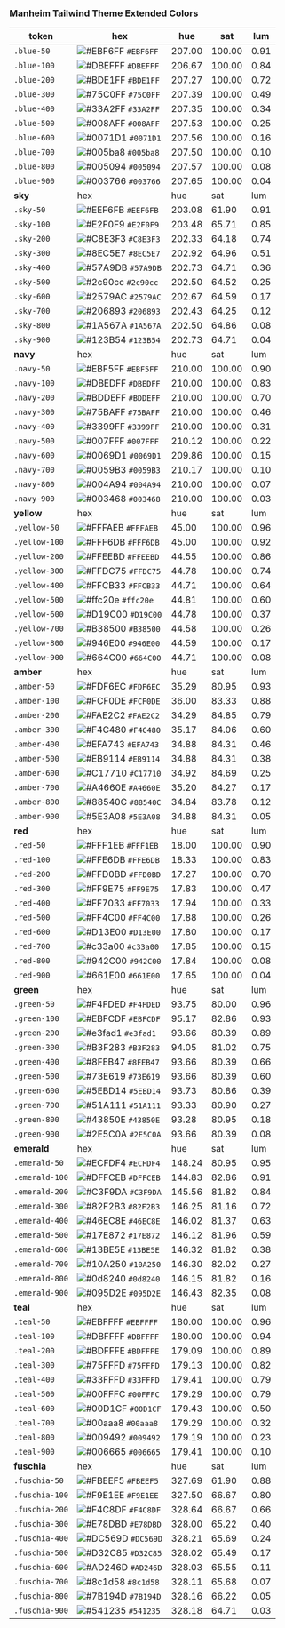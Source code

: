 ### Manheim Tailwind Theme Extended Colors

| **token** | hex | hue | sat | lum |
| ----- | --- | --- | --- | --- |
| `.blue-50` | ![#EBF6FF](https://via.placeholder.com/15/EBF6FF/000000?text=+) `#EBF6FF` | 207.00 | 100.00 | 0.91  |
| `.blue-100` | ![#DBEFFF](https://via.placeholder.com/15/DBEFFF/000000?text=+) `#DBEFFF` | 206.67 | 100.00 | 0.84  |
| `.blue-200` | ![#BDE1FF](https://via.placeholder.com/15/BDE1FF/000000?text=+) `#BDE1FF` | 207.27 | 100.00 | 0.72  |
| `.blue-300` | ![#75C0FF](https://via.placeholder.com/15/75C0FF/000000?text=+) `#75C0FF` | 207.39 | 100.00 | 0.49  |
| `.blue-400` | ![#33A2FF](https://via.placeholder.com/15/33A2FF/000000?text=+) `#33A2FF` | 207.35 | 100.00 | 0.34  |
| `.blue-500` | ![#008AFF](https://via.placeholder.com/15/008AFF/000000?text=+) `#008AFF` | 207.53 | 100.00 | 0.25  |
| `.blue-600` | ![#0071D1](https://via.placeholder.com/15/0071D1/000000?text=+) `#0071D1` | 207.56 | 100.00 | 0.16  |
| `.blue-700` | ![#005ba8](https://via.placeholder.com/15/005ba8/000000?text=+) `#005ba8` | 207.50 | 100.00 | 0.10  |
| `.blue-800` | ![#005094](https://via.placeholder.com/15/005094/000000?text=+) `#005094` | 207.57 | 100.00 | 0.08  |
| `.blue-900` | ![#003766](https://via.placeholder.com/15/003766/000000?text=+) `#003766` | 207.65 | 100.00 | 0.04  |
| **sky** | hex | hue | sat | lum |
| `.sky-50` | ![#EEF6FB](https://via.placeholder.com/15/EEF6FB/000000?text=+) `#EEF6FB` | 203.08 | 61.90 | 0.91  |
| `.sky-100` | ![#E2F0F9](https://via.placeholder.com/15/E2F0F9/000000?text=+) `#E2F0F9` | 203.48 | 65.71 | 0.85  |
| `.sky-200` | ![#C8E3F3](https://via.placeholder.com/15/C8E3F3/000000?text=+) `#C8E3F3` | 202.33 | 64.18 | 0.74  |
| `.sky-300` | ![#8EC5E7](https://via.placeholder.com/15/8EC5E7/000000?text=+) `#8EC5E7` | 202.92 | 64.96 | 0.51  |
| `.sky-400` | ![#57A9DB](https://via.placeholder.com/15/57A9DB/000000?text=+) `#57A9DB` | 202.73 | 64.71 | 0.36  |
| `.sky-500` | ![#2c90cc](https://via.placeholder.com/15/2c90cc/000000?text=+) `#2c90cc` | 202.50 | 64.52 | 0.25  |
| `.sky-600` | ![#2579AC](https://via.placeholder.com/15/2579AC/000000?text=+) `#2579AC` | 202.67 | 64.59 | 0.17  |
| `.sky-700` | ![#206893](https://via.placeholder.com/15/206893/000000?text=+) `#206893` | 202.43 | 64.25 | 0.12  |
| `.sky-800` | ![#1A567A](https://via.placeholder.com/15/1A567A/000000?text=+) `#1A567A` | 202.50 | 64.86 | 0.08  |
| `.sky-900` | ![#123B54](https://via.placeholder.com/15/123B54/000000?text=+) `#123B54` | 202.73 | 64.71 | 0.04  |
| **navy** | hex | hue | sat | lum |
| `.navy-50` | ![#EBF5FF](https://via.placeholder.com/15/EBF5FF/000000?text=+) `#EBF5FF` | 210.00 | 100.00 | 0.90  |
| `.navy-100` | ![#DBEDFF](https://via.placeholder.com/15/DBEDFF/000000?text=+) `#DBEDFF` | 210.00 | 100.00 | 0.83  |
| `.navy-200` | ![#BDDEFF](https://via.placeholder.com/15/BDDEFF/000000?text=+) `#BDDEFF` | 210.00 | 100.00 | 0.70  |
| `.navy-300` | ![#75BAFF](https://via.placeholder.com/15/75BAFF/000000?text=+) `#75BAFF` | 210.00 | 100.00 | 0.46  |
| `.navy-400` | ![#3399FF](https://via.placeholder.com/15/3399FF/000000?text=+) `#3399FF` | 210.00 | 100.00 | 0.31  |
| `.navy-500` | ![#007FFF](https://via.placeholder.com/15/007FFF/000000?text=+) `#007FFF` | 210.12 | 100.00 | 0.22  |
| `.navy-600` | ![#0069D1](https://via.placeholder.com/15/0069D1/000000?text=+) `#0069D1` | 209.86 | 100.00 | 0.15  |
| `.navy-700` | ![#0059B3](https://via.placeholder.com/15/0059B3/000000?text=+) `#0059B3` | 210.17 | 100.00 | 0.10  |
| `.navy-800` | ![#004A94](https://via.placeholder.com/15/004A94/000000?text=+) `#004A94` | 210.00 | 100.00 | 0.07  |
| `.navy-900` | ![#003468](https://via.placeholder.com/15/003468/000000?text=+) `#003468` | 210.00 | 100.00 | 0.03  |
| **yellow** | hex | hue | sat | lum |
| `.yellow-50` | ![#FFFAEB](https://via.placeholder.com/15/FFFAEB/000000?text=+) `#FFFAEB` | 45.00 | 100.00 | 0.96  |
| `.yellow-100` | ![#FFF6DB](https://via.placeholder.com/15/FFF6DB/000000?text=+) `#FFF6DB` | 45.00 | 100.00 | 0.92  |
| `.yellow-200` | ![#FFEEBD](https://via.placeholder.com/15/FFEEBD/000000?text=+) `#FFEEBD` | 44.55 | 100.00 | 0.86  |
| `.yellow-300` | ![#FFDC75](https://via.placeholder.com/15/FFDC75/000000?text=+) `#FFDC75` | 44.78 | 100.00 | 0.74  |
| `.yellow-400` | ![#FFCB33](https://via.placeholder.com/15/FFCB33/000000?text=+) `#FFCB33` | 44.71 | 100.00 | 0.64  |
| `.yellow-500` | ![#ffc20e](https://via.placeholder.com/15/ffc20e/000000?text=+) `#ffc20e` | 44.81 | 100.00 | 0.60  |
| `.yellow-600` | ![#D19C00](https://via.placeholder.com/15/D19C00/000000?text=+) `#D19C00` | 44.78 | 100.00 | 0.37  |
| `.yellow-700` | ![#B38500](https://via.placeholder.com/15/B38500/000000?text=+) `#B38500` | 44.58 | 100.00 | 0.26  |
| `.yellow-800` | ![#946E00](https://via.placeholder.com/15/946E00/000000?text=+) `#946E00` | 44.59 | 100.00 | 0.17  |
| `.yellow-900` | ![#664C00](https://via.placeholder.com/15/664C00/000000?text=+) `#664C00` | 44.71 | 100.00 | 0.08  |
| **amber** | hex | hue | sat | lum |
| `.amber-50` | ![#FDF6EC](https://via.placeholder.com/15/FDF6EC/000000?text=+) `#FDF6EC` | 35.29 | 80.95 | 0.93  |
| `.amber-100` | ![#FCF0DE](https://via.placeholder.com/15/FCF0DE/000000?text=+) `#FCF0DE` | 36.00 | 83.33 | 0.88  |
| `.amber-200` | ![#FAE2C2](https://via.placeholder.com/15/FAE2C2/000000?text=+) `#FAE2C2` | 34.29 | 84.85 | 0.79  |
| `.amber-300` | ![#F4C480](https://via.placeholder.com/15/F4C480/000000?text=+) `#F4C480` | 35.17 | 84.06 | 0.60  |
| `.amber-400` | ![#EFA743](https://via.placeholder.com/15/EFA743/000000?text=+) `#EFA743` | 34.88 | 84.31 | 0.46  |
| `.amber-500` | ![#EB9114](https://via.placeholder.com/15/EB9114/000000?text=+) `#EB9114` | 34.88 | 84.31 | 0.38  |
| `.amber-600` | ![#C17710](https://via.placeholder.com/15/C17710/000000?text=+) `#C17710` | 34.92 | 84.69 | 0.25  |
| `.amber-700` | ![#A4660E](https://via.placeholder.com/15/A4660E/000000?text=+) `#A4660E` | 35.20 | 84.27 | 0.17  |
| `.amber-800` | ![#88540C](https://via.placeholder.com/15/88540C/000000?text=+) `#88540C` | 34.84 | 83.78 | 0.12  |
| `.amber-900` | ![#5E3A08](https://via.placeholder.com/15/5E3A08/000000?text=+) `#5E3A08` | 34.88 | 84.31 | 0.05  |
| **red** | hex | hue | sat | lum |
| `.red-50` | ![#FFF1EB](https://via.placeholder.com/15/FFF1EB/000000?text=+) `#FFF1EB` | 18.00 | 100.00 | 0.90  |
| `.red-100` | ![#FFE6DB](https://via.placeholder.com/15/FFE6DB/000000?text=+) `#FFE6DB` | 18.33 | 100.00 | 0.83  |
| `.red-200` | ![#FFD0BD](https://via.placeholder.com/15/FFD0BD/000000?text=+) `#FFD0BD` | 17.27 | 100.00 | 0.70  |
| `.red-300` | ![#FF9E75](https://via.placeholder.com/15/FF9E75/000000?text=+) `#FF9E75` | 17.83 | 100.00 | 0.47  |
| `.red-400` | ![#FF7033](https://via.placeholder.com/15/FF7033/000000?text=+) `#FF7033` | 17.94 | 100.00 | 0.33  |
| `.red-500` | ![#FF4C00](https://via.placeholder.com/15/FF4C00/000000?text=+) `#FF4C00` | 17.88 | 100.00 | 0.26  |
| `.red-600` | ![#D13E00](https://via.placeholder.com/15/D13E00/000000?text=+) `#D13E00` | 17.80 | 100.00 | 0.17  |
| `.red-700` | ![#c33a00](https://via.placeholder.com/15/c33a00/000000?text=+) `#c33a00` | 17.85 | 100.00 | 0.15  |
| `.red-800` | ![#942C00](https://via.placeholder.com/15/942C00/000000?text=+) `#942C00` | 17.84 | 100.00 | 0.08  |
| `.red-900` | ![#661E00](https://via.placeholder.com/15/661E00/000000?text=+) `#661E00` | 17.65 | 100.00 | 0.04  |
| **green** | hex | hue | sat | lum |
| `.green-50` | ![#F4FDED](https://via.placeholder.com/15/F4FDED/000000?text=+) `#F4FDED` | 93.75 | 80.00 | 0.96  |
| `.green-100` | ![#EBFCDF](https://via.placeholder.com/15/EBFCDF/000000?text=+) `#EBFCDF` | 95.17 | 82.86 | 0.93  |
| `.green-200` | ![#e3fad1](https://via.placeholder.com/15/e3fad1/000000?text=+) `#e3fad1` | 93.66 | 80.39 | 0.89  |
| `.green-300` | ![#B3F283](https://via.placeholder.com/15/B3F283/000000?text=+) `#B3F283` | 94.05 | 81.02 | 0.75  |
| `.green-400` | ![#8FEB47](https://via.placeholder.com/15/8FEB47/000000?text=+) `#8FEB47` | 93.66 | 80.39 | 0.66  |
| `.green-500` | ![#73E619](https://via.placeholder.com/15/73E619/000000?text=+) `#73E619` | 93.66 | 80.39 | 0.60  |
| `.green-600` | ![#5EBD14](https://via.placeholder.com/15/5EBD14/000000?text=+) `#5EBD14` | 93.73 | 80.86 | 0.39  |
| `.green-700` | ![#51A111](https://via.placeholder.com/15/51A111/000000?text=+) `#51A111` | 93.33 | 80.90 | 0.27  |
| `.green-800` | ![#43850E](https://via.placeholder.com/15/43850E/000000?text=+) `#43850E` | 93.28 | 80.95 | 0.18  |
| `.green-900` | ![#2E5C0A](https://via.placeholder.com/15/2E5C0A/000000?text=+) `#2E5C0A` | 93.66 | 80.39 | 0.08  |
| **emerald** | hex | hue | sat | lum |
| `.emerald-50` | ![#ECFDF4](https://via.placeholder.com/15/ECFDF4/000000?text=+) `#ECFDF4` | 148.24 | 80.95 | 0.95  |
| `.emerald-100` | ![#DFFCEB](https://via.placeholder.com/15/DFFCEB/000000?text=+) `#DFFCEB` | 144.83 | 82.86 | 0.91  |
| `.emerald-200` | ![#C3F9DA](https://via.placeholder.com/15/C3F9DA/000000?text=+) `#C3F9DA` | 145.56 | 81.82 | 0.84  |
| `.emerald-300` | ![#82F2B3](https://via.placeholder.com/15/82F2B3/000000?text=+) `#82F2B3` | 146.25 | 81.16 | 0.72  |
| `.emerald-400` | ![#46EC8E](https://via.placeholder.com/15/46EC8E/000000?text=+) `#46EC8E` | 146.02 | 81.37 | 0.63  |
| `.emerald-500` | ![#17E872](https://via.placeholder.com/15/17E872/000000?text=+) `#17E872` | 146.12 | 81.96 | 0.59  |
| `.emerald-600` | ![#13BE5E](https://via.placeholder.com/15/13BE5E/000000?text=+) `#13BE5E` | 146.32 | 81.82 | 0.38  |
| `.emerald-700` | ![#10A250](https://via.placeholder.com/15/10A250/000000?text=+) `#10A250` | 146.30 | 82.02 | 0.27  |
| `.emerald-800` | ![#0d8240](https://via.placeholder.com/15/0d8240/000000?text=+) `#0d8240` | 146.15 | 81.82 | 0.16  |
| `.emerald-900` | ![#095D2E](https://via.placeholder.com/15/095D2E/000000?text=+) `#095D2E` | 146.43 | 82.35 | 0.08  |
| **teal** | hex | hue | sat | lum |
| `.teal-50` | ![#EBFFFF](https://via.placeholder.com/15/EBFFFF/000000?text=+) `#EBFFFF` | 180.00 | 100.00 | 0.96  |
| `.teal-100` | ![#DBFFFF](https://via.placeholder.com/15/DBFFFF/000000?text=+) `#DBFFFF` | 180.00 | 100.00 | 0.94  |
| `.teal-200` | ![#BDFFFE](https://via.placeholder.com/15/BDFFFE/000000?text=+) `#BDFFFE` | 179.09 | 100.00 | 0.89  |
| `.teal-300` | ![#75FFFD](https://via.placeholder.com/15/75FFFD/000000?text=+) `#75FFFD` | 179.13 | 100.00 | 0.82  |
| `.teal-400` | ![#33FFFD](https://via.placeholder.com/15/33FFFD/000000?text=+) `#33FFFD` | 179.41 | 100.00 | 0.79  |
| `.teal-500` | ![#00FFFC](https://via.placeholder.com/15/00FFFC/000000?text=+) `#00FFFC` | 179.29 | 100.00 | 0.79  |
| `.teal-600` | ![#00D1CF](https://via.placeholder.com/15/00D1CF/000000?text=+) `#00D1CF` | 179.43 | 100.00 | 0.50  |
| `.teal-700` | ![#00aaa8](https://via.placeholder.com/15/00aaa8/000000?text=+) `#00aaa8` | 179.29 | 100.00 | 0.32  |
| `.teal-800` | ![#009492](https://via.placeholder.com/15/009492/000000?text=+) `#009492` | 179.19 | 100.00 | 0.23  |
| `.teal-900` | ![#006665](https://via.placeholder.com/15/006665/000000?text=+) `#006665` | 179.41 | 100.00 | 0.10  |
| **fuschia** | hex | hue | sat | lum |
| `.fuschia-50` | ![#FBEEF5](https://via.placeholder.com/15/FBEEF5/000000?text=+) `#FBEEF5` | 327.69 | 61.90 | 0.88  |
| `.fuschia-100` | ![#F9E1EE](https://via.placeholder.com/15/F9E1EE/000000?text=+) `#F9E1EE` | 327.50 | 66.67 | 0.80  |
| `.fuschia-200` | ![#F4C8DF](https://via.placeholder.com/15/F4C8DF/000000?text=+) `#F4C8DF` | 328.64 | 66.67 | 0.66  |
| `.fuschia-300` | ![#E78DBD](https://via.placeholder.com/15/E78DBD/000000?text=+) `#E78DBD` | 328.00 | 65.22 | 0.40  |
| `.fuschia-400` | ![#DC569D](https://via.placeholder.com/15/DC569D/000000?text=+) `#DC569D` | 328.21 | 65.69 | 0.24  |
| `.fuschia-500` | ![#D32C85](https://via.placeholder.com/15/D32C85/000000?text=+) `#D32C85` | 328.02 | 65.49 | 0.17  |
| `.fuschia-600` | ![#AD246D](https://via.placeholder.com/15/AD246D/000000?text=+) `#AD246D` | 328.03 | 65.55 | 0.11  |
| `.fuschia-700` | ![#8c1d58](https://via.placeholder.com/15/8c1d58/000000?text=+) `#8c1d58` | 328.11 | 65.68 | 0.07  |
| `.fuschia-800` | ![#7B194D](https://via.placeholder.com/15/7B194D/000000?text=+) `#7B194D` | 328.16 | 66.22 | 0.05  |
| `.fuschia-900` | ![#541235](https://via.placeholder.com/15/541235/000000?text=+) `#541235` | 328.18 | 64.71 | 0.03  |
